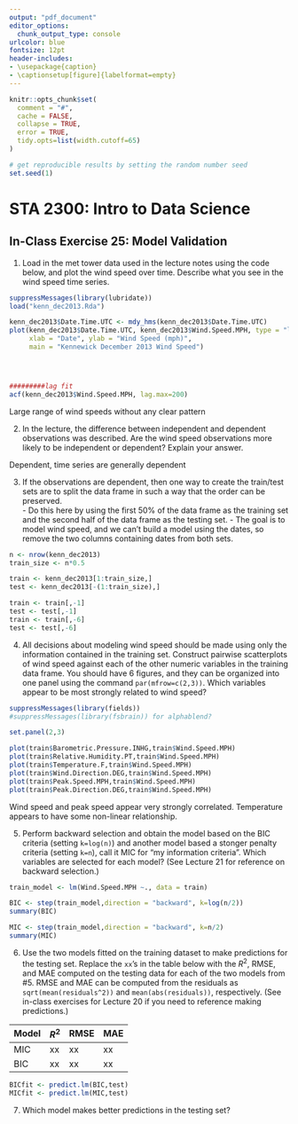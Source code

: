 ---
output: "pdf_document"
editor_options:
  chunk_output_type: console
urlcolor: blue
fontsize: 12pt
header-includes:
- \usepackage{caption}
- \captionsetup[figure]{labelformat=empty}
---

```{r setup, include=FALSE}
knitr::opts_chunk$set(
  comment = "#",
  cache = FALSE,
  collapse = TRUE,
  error = TRUE,
  tidy.opts=list(width.cutoff=65)
)
```

```{r, echo=F}
# get reproducible results by setting the random number seed
set.seed(1)
```

# STA 2300: Intro to Data Science

## In-Class Exercise 25: Model Validation

1. Load in the met tower data used in the lecture notes using the code below, and plot the wind speed over time. Describe what you see in the wind speed time series.

```{r}
suppressMessages(library(lubridate))
load("kenn_dec2013.Rda")

kenn_dec2013$Date.Time.UTC <- mdy_hms(kenn_dec2013$Date.Time.UTC)
plot(kenn_dec2013$Date.Time.UTC, kenn_dec2013$Wind.Speed.MPH, type = "l", 
     xlab = "Date", ylab = "Wind Speed (mph)", 
     main = "Kennewick December 2013 Wind Speed")




#########lag fit
acf(kenn_dec2013$Wind.Speed.MPH, lag.max=200)
```
Large range of wind speeds without any clear pattern

2.  In the lecture, the difference between independent and dependent observations was described.  Are the wind speed observations more likely to be independent or dependent?  Explain your answer.

Dependent, time series are generally dependent

3.   If the observations are dependent, then one way to create the train/test sets are to split the data frame in such a way that the order can be preserved.  
    - Do this here by using the first 50\% of the data frame as the training set and the second half of the data frame as the testing set. 
    - The goal is to model wind speed, and we can't build a model using the dates, so  remove the two columns containing dates from both sets.
    
```{r}
n <- nrow(kenn_dec2013)
train_size <- n*0.5

train <- kenn_dec2013[1:train_size,]
test <- kenn_dec2013[-(1:train_size),]

train <- train[,-1]
test <- test[,-1]
train <- train[,-6]
test <- test[,-6]
```

4. All decisions about modeling wind speed should be made using only the information contained in the training set.   Construct pairwise scatterplots of wind speed against each of the other numeric variables in the training data frame.  You should have 6 figures, and they can be organized into one panel using the command `par(mfrow=c(2,3))`. Which variables appear to be most strongly related to wind speed?

```{r}
suppressMessages(library(fields))
#suppressMessages(library(fsbrain)) for alphablend?

set.panel(2,3)

plot(train$Barometric.Pressure.INHG,train$Wind.Speed.MPH)
plot(train$Relative.Humidity.PT,train$Wind.Speed.MPH)
plot(train$Temperature.F,train$Wind.Speed.MPH)
plot(train$Wind.Direction.DEG,train$Wind.Speed.MPH)
plot(train$Peak.Speed.MPH,train$Wind.Speed.MPH)
plot(train$Peak.Direction.DEG,train$Wind.Speed.MPH)

```
Wind speed and peak speed appear very strongly correlated. Temperature appears to have some non-linear relationship.

5.  Perform backward selection and obtain the model based on the BIC criteria (setting `k=log(n)`) and another model based a stonger penalty criteria (setting `k=n`), call it MIC for "my information criteria".  Which variables are selected for each model?  (See Lecture 21 for reference on backward selection.)

```{r}
train_model <- lm(Wind.Speed.MPH ~., data = train)

BIC <- step(train_model,direction = "backward", k=log(n/2))
summary(BIC)

MIC <- step(train_model,direction = "backward", k=n/2)
summary(MIC)
```

6.  Use the two models fitted on the training dataset to make predictions for the testing set.  Replace the `xx`'s in the table below with the $R^2$, RMSE, and MAE computed on the testing data for each of the two models from \#5.  RMSE and MAE can be computed from the residuals as `sqrt(mean(residuals^2))` and `mean(abs(residuals))`, respectively. (See in-class exercises for Lecture 20 if you need to reference making predictions.)

| Model  | $R^2$ | RMSE | MAE | 
|--------|-------|-------|--------|
|   MIC  |  xx    |  xx   |  xx  |0.99,
|   BIC  |  xx    |  xx   |  xx  |0.99,

```{r}
BICfit <- predict.lm(BIC,test)
MICfit <- predict.lm(MIC,test)
```

7.  Which model makes better predictions in the testing set?



